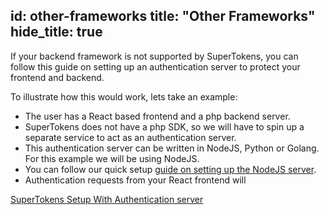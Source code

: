 id: other-frameworks
title: "Other Frameworks"
hide_title: true
---

If your backend framework is not supported by SuperTokens, you can follow this guide on setting up an authentication server to protect your frontend and backend.

To illustrate how this would work, lets take an example:
- The user has a React based frontend and a php backend server.
- SuperTokens does not have a php SDK, so we will have to spin up a separate service to act as an authentication server.
- This authentication server can be written in NodeJS, Python or Golang. For this example we will be using NodeJS.
- You can follow our quick setup [guide on setting up the NodeJS server](../pre-built-ui/setup).
- Authentication requests from your React frontend will

[SuperTokens Setup With Authentication server](/img/other-framework-setup)




